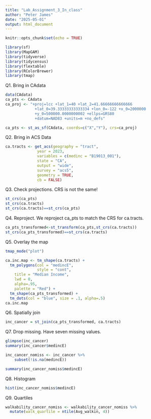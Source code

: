 ```yaml
---
title: "Lab_Assignment_3_In_class"
author: "Peter James"
date: "2025-05-01"
output: html_document
---
```


```r
knitr::opts_chunk$set(echo = TRUE)
```
```r
library(sf)
library(MapGAM)
library(tidyverse)
library(tidycensus)
library(flextable)
library(RColorBrewer)
library(tmap)
```

Q1. Bring in CAdata
```r
data(CAdata)
ca_pts <- CAdata
ca_proj <- "+proj=lcc +lat_1=40 +lat_2=41.66666666666666 
             +lat_0=39.33333333333334 +lon_0=-122 +x_0=2000000 
             +y_0=500000.0000000002 +ellps=GRS80 
             +datum=NAD83 +units=m +no_defs"

ca_pts <- st_as_sf(CAdata, coords=c("X","Y"), crs=ca_proj)
```

Q2. Bring in ACS Data
```r
ca.tracts <- get_acs(geography = "tract", 
              year = 2023,
              variables = c(medinc = "B19013_001"), 
              state = "CA",
              output = "wide",
              survey = "acs5",
              geometry = TRUE,
              cb = FALSE)
```
Q3. Check projections. CRS is not the same!
```r
st_crs(ca_pts)
st_crs(ca.tracts)
st_crs(ca.tracts)==st_crs(ca_pts)
```

Q4. Reproject. We reproject ca_pts to match the CRS for ca.tracts.
```r
ca_pts_transformed<-st_transform(ca_pts,st_crs(ca.tracts))
st_crs(ca_pts_transformed)==st_crs(ca.tracts)
```

Q5. Overlay the map
```r
tmap_mode("plot")

ca.inc.map <- tm_shape(ca.tracts) + 
  tm_polygons(col = "medincE", 
              style = "cont",
    title = "Median Income",
    lwd = 0,
    alpha=.95,
    palette = "Red") +
  tm_shape(ca_pts_transformed) + 
  tm_dots(col = "blue", size = .1, alpha=.5)
ca.inc.map
```

Q6. Spatially join
```r
inc_cancer = st_join(ca_pts_transformed, ca.tracts) 
```

Q7. Drop missing. Have seven missing values.
```r
glimpse(inc_cancer)
summary(inc_cancer$medincE)

inc_cancer_nomiss <- inc_cancer %>%
    subset(!is.na(medincE))

summary(inc_cancer_nomiss$medincE)
```

Q8. Histogram
```r
hist(inc_cancer_nomiss$medincE)
```

Q9. Quartiles
```r
walkability_cancer_nomiss <- walkability_cancer_nomiss %>%
  mutate(walk_quartile = ntile(Avg_walkin, 4))
```

